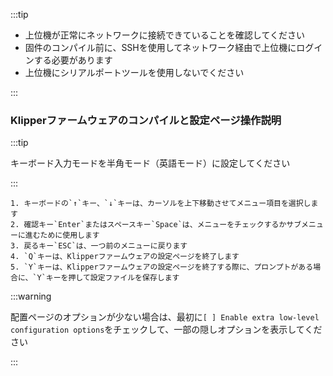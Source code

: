 
:::tip

* 上位機が正常にネットワークに接続できていることを確認してください
* 固件のコンパイル前に、SSHを使用してネットワーク経由で上位機にログインする必要があります
* 上位機にシリアルポートツールを使用しないでください

:::

### Klipperファームウェアのコンパイルと設定ページ操作説明

:::tip

キーボード入力モードを半角モード（英語モード）に設定してください

:::

    1. キーボードの`↑`キー、`↓`キーは、カーソルを上下移動させてメニュー項目を選択します
    2. 確認キー`Enter`またはスペースキー`Space`は、メニューをチェックするかサブメニューに進むために使用します
    3. 戻るキー`ESC`は、一つ前のメニューに戻ります
    4. `Q`キーは、Klipperファームウェアの設定ページを終了します
    5. `Y`キーは、Klipperファームウェアの設定ページを終了する際に、プロンプトがある場合に、`Y`キーを押して設定ファイルを保存します

:::warning

配置ページのオプションが少ない場合は、最初に`[ ] Enable extra low-level configuration options`をチェックして、一部の隠しオプションを表示してください

:::
